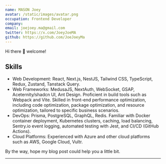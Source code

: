 ```yaml
---
name: MASON Joey
avatar: /static/images/avatar.png
occupation: Frontend Developer
company: 
email: joejoey.ma@gmail.com
twitter: https://x.com/JoeyJoeMA
github: https://github.com/JoeJoeyMa
---
```



Hi there 👋 welcome!

## Skills
- Web Development: React, Next.js, NestJS, Tailwind CSS, TypeScript, Redux, Zustand, Tanstack Query.
- Web Frameworks: MedusaJS, NextAuth, WebSocket, GSAP, Aceternity/shadcn UI, Ant Design. Proficient in build tools such as Webpack and Vite. Skilled in front-end performance optimization, including code optimization, package optimization, and resource optimization, tailored to specific business scenarios.
- DevOps: Prisma, PostgreSQL, GraphQL, Redis. Familiar with Docker container deployment, Kubernetes clusters, caching, load balancing, Sentry.io event logging, automated testing with Jest, and CI/CD  (GitHub Actions).
- Cloud Platforms: Experienced with Azure and other cloud platforms such as AWS, Google Cloud, Vultr.

By the way, hope my blog post could help you a little bit.

---


